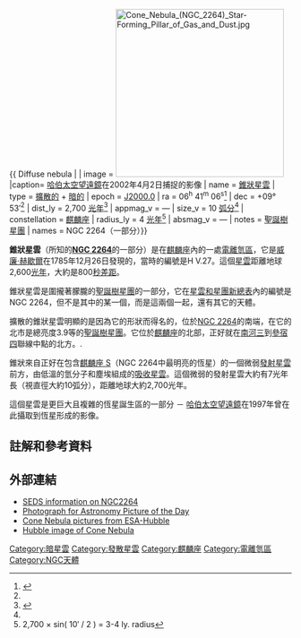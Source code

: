 {{ Diffuse nebula |
| image = [[File:Cone_Nebula_(NGC_2264)_Star-Forming_Pillar_of_Gas_and_Dust.jpg|300px]]
|caption= [[哈伯太空望遠鏡|哈伯太空望遠鏡]]在2002年4月2日捕捉的影像
| name = [http://simbad.u-strasbg.fr/sim-id.pl?protocol=html&Ident=Cone+Nebula 錐狀星雲]
| type = [[擴散星雲|擴散的]] + [[暗星雲|暗的]]
| epoch = [[J2000.0|J2000.0]]
| ra = 06<sup>h</sup> 41<sup>m</sup> 06<sup>s</sup><ref name="SEDS">{{cite web|url=http://www.seds.org/messier/xtra/ngc/n2264.html|title=SEDS information on NGC2264|publisher=Students for the Exploration and Development of Space|accessdate=2009-03-27|deadurl=yes|archiveurl=https://web.archive.org/web/20090312041804/http://www.seds.org/messier/xtra/ngc/n2264.html|archivedate=2009-03-12}}</ref>
| dec = +09° 53′<ref name="SEDS" />
| dist_ly = 2,700 [[光年|光年]]<ref name="NASA">{{cite web|url=http://apod.nasa.gov/apod/ap020107.html|title=Astronomy Picture of the Day|publisher=NASA|accessdate=2009-03-27|archive-date=2009-04-02|archive-url=https://web.archive.org/web/20090402160201/http://apod.nasa.gov/apod/ap020107.html|dead-url=no}}</ref>
| appmag_v = —
| size_v = 10 [[弧分|弧分]]<ref name="SEDS" />
| constellation = [[麒麟座|麒麟座]]
| radius_ly = 4 [[光年|光年]]<ref>2,700 × sin( 10′ / 2 ) = 3-4 ly. radius</ref>
| absmag_v = —
| notes = [[聖誕樹星團|聖誕樹星團]]
| names = NGC 2264（一部分）}}

'''錐狀星雲'''（所知的'''[[NGC_2264|NGC 2264]]'''的一部分）是在[[麒麟座|麒麟座]]內的一處[[電離氫區|電離氫區]]，它是[[威廉·赫歇爾|威廉·赫歇爾]]在1785年12月26日發現的，當時的編號是H V.27。這個[[星雲|星雲]]距離地球2,600[[光年|光年]]，大約是800[[秒差距|秒差距]]。

錐狀星雲是圍攏著朦朧的[[NGC_2264|聖誕樹星團]]的一部分，它在[[星雲和星團新總表|星雲和星團新總表]]內的編號是NGC 2264，但不是其中的某一個，而是這兩個一起，還有其它的天體。

擴散的錐狀星雲明顯的是因為它的形狀而得名的，位於[[NGC_2264|NGC 2264]]的南端，在它的北市是總亮度3.9等的[[NGC_2264|聖誕樹星團]]。它位於[[麒麟座|麒麟座]]的北部，正好就在[[南河三|南河三]]到[[參宿四|參宿四]]聯線中點的北方。.

錐狀來自正好在包含[[麒麟座_S|麒麟座 S]]（NGC 2264中最明亮的恆星）的一個微弱[[發射星雲|發射星雲]]前方，由低溫的氫分子和塵埃組成的[[暗星雲|吸收星雲]]。這個微弱的發射星雲大約有7光年長（視直徑大約10弧分），距離地球大約2,700光年。

這個星雲是更巨大且複雜的恆星誕生區的一部分 － [[哈伯太空望遠鏡|哈伯太空望遠鏡]]在1997年曾在此攝取到恆星形成的影像。

== 註解和參考資料 ==

{{reflist}}

== 外部連結 ==
* [https://web.archive.org/web/20090312041804/http://www.seds.org/messier/xtra/ngc/n2264.html SEDS information on NGC2264]
* [http://apod.nasa.gov/apod/ap020107.html Photograph for Astronomy Picture of the Day] {{Wayback|url=http://apod.nasa.gov/apod/ap020107.html |date=20090402160201 }}
*[https://web.archive.org/web/20070930023722/http://www.spacetelescope.org/bin/images.pl?embargo=0&viewtype=viewall&searchtype=freesearch&lang=en&string=2264 Cone Nebula pictures from ESA-Hubble]
* [http://hubblesite.org/newscenter/newsdesk/archive/releases/2002/11/image/b Hubble image of Cone Nebula] {{Wayback|url=http://hubblesite.org/newscenter/newsdesk/archive/releases/2002/11/image/b |date=20080517122857 }}
{{NGC2264}}

[[Category:暗星雲|Category:暗星雲]]
[[Category:發散星雲|Category:發散星雲]]
[[Category:麒麟座|Category:麒麟座]]
[[Category:電離氫區|Category:電離氫區]]
[[Category:NGC天體|Category:NGC天體]]